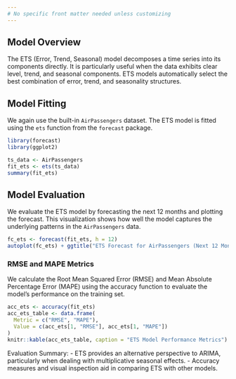```yaml
---
# No specific front matter needed unless customizing
---
```


## Model Overview

The ETS (Error, Trend, Seasonal) model decomposes a time series into its components directly. It is particularly useful when the data exhibits clear level, trend, and seasonal components. ETS models automatically select the best combination of error, trend, and seasonality structures.

## Model Fitting

We again use the built-in `AirPassengers` dataset. The ETS model is fitted using the `ets` function from the `forecast` package.

```r
library(forecast)
library(ggplot2)

ts_data <- AirPassengers
fit_ets <- ets(ts_data)
summary(fit_ets)
```

## Model Evaluation

We evaluate the ETS model by forecasting the next 12 months and plotting the forecast. This visualization shows how well the model captures the underlying patterns in the `AirPassengers` data.

```r
fc_ets <- forecast(fit_ets, h = 12)
autoplot(fc_ets) + ggtitle("ETS Forecast for AirPassengers (Next 12 Months)")
```

### RMSE and MAPE Metrics

We calculate the Root Mean Squared Error (RMSE) and Mean Absolute Percentage Error (MAPE) using the accuracy function to evaluate the model’s performance on the training set.

```r
acc_ets <- accuracy(fit_ets)
acc_ets_table <- data.frame(
  Metric = c("RMSE", "MAPE"),
  Value = c(acc_ets[1, "RMSE"], acc_ets[1, "MAPE"])
)
knitr::kable(acc_ets_table, caption = "ETS Model Performance Metrics")
```

Evaluation Summary:
- ETS provides an alternative perspective to ARIMA, particularly when dealing with multiplicative seasonal effects.
- Accuracy measures and visual inspection aid in comparing ETS with other models.